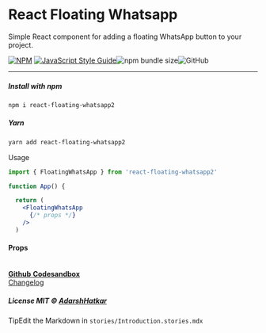 
<Meta title='Introduction' />

<style>
  {`
    .subheading {
      --mediumdark: '#999999';
      font-weight: 900;
      font-size: 13px;
      color: #999;
      letter-spacing: 6px;
      line-height: 24px;
      text-transform: uppercase;
      margin-bottom: 12px;
      margin-top: 30px;
    }

    .link-list {
      display: grid;
      grid-template-columns: 1fr;
      grid-template-columns: repeat(2, 1fr);
      column-gap: 10px;
      margin-bottom: 15px;
    }

    @media (min-width: 620px) {
      .link-list {
        column-gap: 20px;
      }
    }

    @media all and (-ms-high-contrast:none) {
    .link-list {
        display: -ms-grid;
        -ms-grid-columns: 1fr 1fr;
        -ms-grid-rows: 1fr 1fr;
      }
    }

    .link-item {
      display: block;
      padding: 20px 30px 20px 15px;
      border: 1px solid #00000010;
      border-radius: 5px;
      transition: background 150ms ease-out, border 150ms ease-out, transform 150ms ease-out;
      color: #333333;
      display: flex;
      align-items: flex-start;
    }

    .link-item:hover {
      border-color: #1EA7FD50;
      transform: translate3d(0, -3px, 0);
      box-shadow: rgba(0, 0, 0, 0.08) 0 3px 10px 0;
    }

    .link-item:active {
      border-color: #1EA7FD;
      transform: translate3d(0, 0, 0);
    }

    .link-item strong {
      font-weight: 700;
      display: block;
      margin-bottom: 2px;
    }

    .link-item svg {
      margin-right: 5px;
      vertical-align: middle;
    }

     .tip {
      display: inline-block;
      border-radius: 1em;
      font-size: 11px;
      line-height: 12px;
      font-weight: 700;
      background: #E7FDD8;
      color: #66BF3C;
      padding: 4px 12px;
      margin-right: 10px;
      vertical-align: top;
    }

    .tip-wrapper {
      font-size: 13px;
      line-height: 20px;
      margin-top: 40px;
      margin-bottom: 40px;
    }

    .tip-wrapper code {
      font-size: 12px;
      display: inline-block;
    }
  `}
</style>

# React Floating Whatsapp

Simple React component for adding a floating WhatsApp button to your project.

[![NPM](https://img.shields.io/npm/v/react-floating-whatsapp2.svg)](https://www.npmjs.com/package/react-floating-whatsapp2) [![JavaScript Style Guide](https://img.shields.io/badge/code_style-standard-brightgreen.svg)](https://standardjs.com)![npm bundle size](https://img.shields.io/bundlephobia/min/react-floating-whatsapp2)![GitHub](https://img.shields.io/github/license/AdarshHatkar/react-floating-whatsapp2)

---

##### Install with npm

```sh
npm i react-floating-whatsapp2

```

##### Yarn

```sh
yarn add react-floating-whatsapp2
```

<div className='subheading'>Usage</div>

```jsx
import { FloatingWhatsApp } from 'react-floating-whatsapp2'

function App() {

  return (
    <FloatingWhatsApp
      {/* props */}
    />
  )
```

#### Props

<ArgsTable of={FloatingWhatsApp} />

<br />

<div className='link-list'>
  <a className='link-item' href='https://github.com/AdarshHatkar/react-floating-whatsapp2' target='_blank'>
    <span className='svg'>
      <FaGithub />
    </span>
    <span>
      <strong>Github</strong>
    </span>
  </a>
  <a className='link-item' href='https://codesandbox.io/s/react-floating-whatsapp2-183py' target='_blank'>
    <span className='svg'>
      <FaCodepen />
    </span>
    <span>
      <strong>Codesandbox</strong>
    </span>
  </a>
</div>

<div className='subheading'>
  <a href='?path=/story/changelog--page'>Changelog</a>
</div>

##### License MIT © [AdarshHatkar](https://github.com/AdarshHatkar/)

<div className='tip-wrapper'>
  <span className='tip'>Tip</span>Edit the Markdown in <code>stories/Introduction.stories.mdx</code>
</div>
